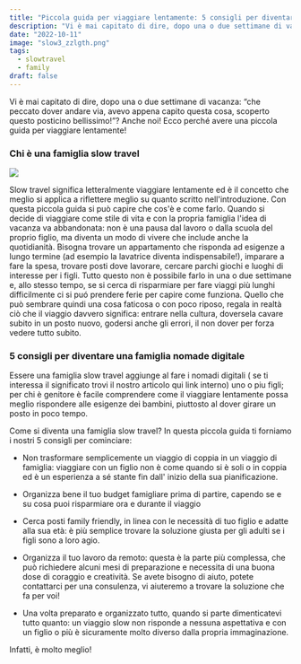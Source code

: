 ```yaml
---
title: "Piccola guida per viaggiare lentamente: 5 consigli per diventare una Famiglia Slow Travel"
description: "Vi è mai capitato di dire, dopo una o due settimane di vacanza: che peccato dover andare via, avevo appena capito questa cosa, scoperto questo posto bellissimo!"
date: "2022-10-11"
image: "slow3_zzlgth.png"
tags:
  - slowtravel
  - family
draft: false
---
```


Vi è mai capitato di dire, dopo una o due settimane di vacanza: “che peccato dover andare via, avevo appena capito questa cosa, scoperto questo posticino bellissimo!”? Anche noi! Ecco perché avere una piccola guida per viaggiare lentamente!

### Chi è una famiglia slow travel

<Image src="slow3_zzlgth.png" />

Slow travel significa letteralmente viaggiare lentamente ed è il concetto che meglio si applica a riflettere meglio su quanto scritto nell'introduzione. Con questa piccola guida si può capire che cos'è e come farlo.
Quando si decide di viaggiare come stile di vita e con la propria famiglia l'idea di vacanza va abbandonata: non è una pausa dal lavoro o dalla scuola del proprio figlio, ma diventa un modo di vivere che include anche la quotidianità.
Bisogna trovare un appartamento che risponda ad esigenze a lungo termine (ad esempio la lavatrice diventa indispensabile!), imparare a fare la spesa, trovare posti dove lavorare, cercare parchi giochi e luoghi di interesse per i figli.
Tutto questo non è possibile farlo in una o due settimane e, allo stesso tempo, se si cerca di risparmiare per fare viaggi più lunghi difficilmente ci si puó prendere ferie per capire come funziona.
Quello che può sembrare quindi una cosa faticosa o con poco riposo, regala in realtà ciò che il viaggio davvero significa: entrare nella cultura, doversela cavare subito in un posto nuovo, godersi anche gli errori, il non dover per forza vedere tutto subito.

### 5 consigli per diventare una famiglia nomade digitale

Essere una famiglia slow travel aggiunge al fare i nomadi digitali ( se ti interessa il significato trovi il nostro articolo qui link interno) uno o piu figli; per chi è genitore è facile comprendere come il viaggiare lentamente possa meglio rispondere alle esigenze dei bambini, piuttosto al dover girare un posto in poco tempo.

Come si diventa una famiglia slow travel? In questa piccola guida ti forniamo i nostri 5 consigli per cominciare:

- Non trasformare semplicemente un viaggio di coppia in un viaggio di famiglia: viaggiare con un figlio non è come quando si è soli o in coppia ed è un esperienza a sé stante fin dall' inizio della sua pianificazione.

- Organizza bene il tuo budget famigliare prima di partire, capendo se e su cosa puoi risparmiare ora e durante il viaggio

- Cerca posti family friendly, in Iinea con le necessità di tuo figlio e adatte alla sua età: è più semplice trovare la soluzione giusta per gli adulti se i figli sono a loro agio.

- Organizza il tuo lavoro da remoto: questa è la parte più complessa, che può richiedere alcuni mesi di preparazione e necessita di una buona dose di coraggio e creatività. Se avete bisogno di aiuto, potete contattarci per una consulenza, vi aiuteremo a trovare la soluzione che fa per voi!

- Una volta preparato e organizzato tutto, quando si parte dimenticatevi tutto quanto: un viaggio slow non risponde a nessuna aspettativa e con un figlio o più è sicuramente molto diverso dalla propria immaginazione.

Infatti, è molto meglio!

